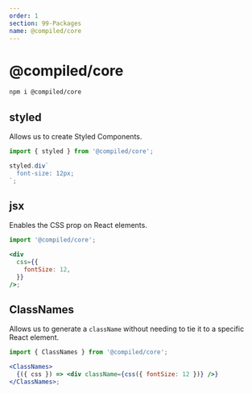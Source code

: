 ```yaml
---
order: 1
section: 99-Packages
name: @compiled/core
---
```


# @compiled/core

```bash
npm i @compiled/core
```

## styled

Allows us to create Styled Components.

```jsx
import { styled } from '@compiled/core';

styled.div`
  font-size: 12px;
`;
```

## jsx

Enables the CSS prop on React elements.

```jsx
import '@compiled/core';

<div
  css={{
    fontSize: 12,
  }}
/>;
```

## ClassNames

Allows us to generate a `className` without needing to tie it to a specific React element.

```jsx
import { ClassNames } from '@compiled/core';

<ClassNames>
  {({ css }) => <div className={css({ fontSize: 12 })} />}
</ClassNames>;
```
